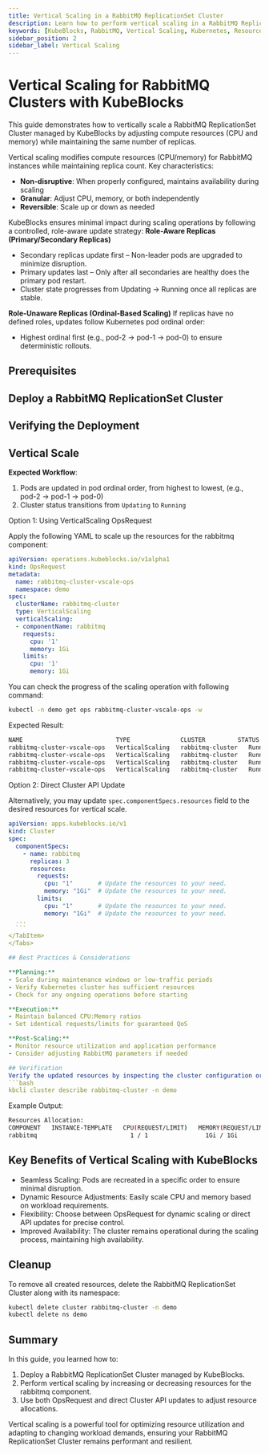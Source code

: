 ```yaml
---
title: Vertical Scaling in a RabbitMQ ReplicationSet Cluster
description: Learn how to perform vertical scaling in a RabbitMQ ReplicationSet Cluster managed by KubeBlocks to optimize resource utilization and improve performance.
keywords: [KubeBlocks, RabbitMQ, Vertical Scaling, Kubernetes, Resources]
sidebar_position: 2
sidebar_label: Vertical Scaling
---
```





# Vertical Scaling for RabbitMQ  Clusters with KubeBlocks

This guide demonstrates how to vertically scale a RabbitMQ ReplicationSet Cluster managed by KubeBlocks by adjusting compute resources (CPU and memory) while maintaining the same number of replicas.

Vertical scaling modifies compute resources (CPU/memory) for RabbitMQ instances while maintaining replica count. Key characteristics:

- **Non-disruptive**: When properly configured, maintains availability during scaling
- **Granular**: Adjust CPU, memory, or both independently
- **Reversible**: Scale up or down as needed

KubeBlocks ensures minimal impact during scaling operations by following a controlled, role-aware update strategy:
**Role-Aware Replicas (Primary/Secondary Replicas)**
- Secondary replicas update first – Non-leader pods are upgraded to minimize disruption.
- Primary updates last – Only after all secondaries are healthy does the primary pod restart.
- Cluster state progresses from Updating → Running once all replicas are stable.

**Role-Unaware Replicas (Ordinal-Based Scaling)**
If replicas have no defined roles, updates follow Kubernetes pod ordinal order:
- Highest ordinal first (e.g., pod-2 → pod-1 → pod-0) to ensure deterministic rollouts.

## Prerequisites


<Prerequisites />

## Deploy a RabbitMQ ReplicationSet Cluster


<CreateCluster />

## Verifying the Deployment


<VerifyCluster />

## Vertical Scale

**Expected Workflow**:

1. Pods are updated in pod ordinal order, from highest to lowest, (e.g., pod-2 → pod-1 → pod-0)
1. Cluster status transitions from `Updating` to `Running`

<Tabs>
  <TabItem value="opsRequest" label="OpsRequest API" default>
  Option 1: Using VerticalScaling OpsRequest

  Apply the following YAML to scale up the resources for the rabbitmq component:

  ```yaml
  apiVersion: operations.kubeblocks.io/v1alpha1
  kind: OpsRequest
  metadata:
    name: rabbitmq-cluster-vscale-ops
    namespace: demo
  spec:
    clusterName: rabbitmq-cluster
    type: VerticalScaling
    verticalScaling:
    - componentName: rabbitmq
      requests:
        cpu: '1'
        memory: 1Gi
      limits:
        cpu: '1'
        memory: 1Gi
  ```

  You can check the progress of the scaling operation with following command:

  ```bash
  kubectl -n demo get ops rabbitmq-cluster-vscale-ops -w
  ```

  Expected Result:

  ```bash
  NAME                          TYPE              CLUSTER         STATUS    PROGRESS   AGE
  rabbitmq-cluster-vscale-ops   VerticalScaling   rabbitmq-cluster   Running   0/3        32s
  rabbitmq-cluster-vscale-ops   VerticalScaling   rabbitmq-cluster   Running   1/3        55s
  rabbitmq-cluster-vscale-ops   VerticalScaling   rabbitmq-cluster   Running   2/3        82s
  rabbitmq-cluster-vscale-ops   VerticalScaling   rabbitmq-cluster   Running   3/3        2m13s
  ```

  </TabItem>

  <TabItem value="ClusterAPI" label="Cluster API">

  Option 2: Direct Cluster API Update

  Alternatively, you may update `spec.componentSpecs.resources` field to the desired resources for vertical scale.

  ```yaml
  apiVersion: apps.kubeblocks.io/v1
  kind: Cluster
  spec:
    componentSpecs:
      - name: rabbitmq
        replicas: 3
        resources:
          requests:
            cpu: "1"       # Update the resources to your need.
            memory: "1Gi"  # Update the resources to your need.
          limits:
            cpu: "1"       # Update the resources to your need.
            memory: "1Gi"  # Update the resources to your need.
    ...
    ```
  </TabItem>
</Tabs>

## Best Practices & Considerations

**Planning:**
- Scale during maintenance windows or low-traffic periods
- Verify Kubernetes cluster has sufficient resources
- Check for any ongoing operations before starting

**Execution:**
- Maintain balanced CPU:Memory ratios
- Set identical requests/limits for guaranteed QoS

**Post-Scaling:**
- Monitor resource utilization and application performance
- Consider adjusting RabbitMQ parameters if needed

## Verification
Verify the updated resources by inspecting the cluster configuration or Pod details:
```bash
kbcli cluster describe rabbitmq-cluster -n demo
```

Example Output:
```bash
Resources Allocation:
COMPONENT   INSTANCE-TEMPLATE   CPU(REQUEST/LIMIT)   MEMORY(REQUEST/LIMIT)   STORAGE-SIZE   STORAGE-CLASS
rabbitmq                          1 / 1                1Gi / 1Gi               data:20Gi      <none>
```

## Key Benefits of Vertical Scaling with KubeBlocks
- Seamless Scaling: Pods are recreated in a specific order to ensure minimal disruption.
- Dynamic Resource Adjustments: Easily scale CPU and memory based on workload requirements.
- Flexibility: Choose between OpsRequest for dynamic scaling or direct API updates for precise control.
- Improved Availability: The cluster remains operational during the scaling process, maintaining high availability.

## Cleanup
To remove all created resources, delete the RabbitMQ ReplicationSet Cluster along with its namespace:
```bash
kubectl delete cluster rabbitmq-cluster -n demo
kubectl delete ns demo
```

## Summary
In this guide, you learned how to:
1. Deploy a RabbitMQ ReplicationSet Cluster managed by KubeBlocks.
2. Perform vertical scaling by increasing or decreasing resources for the rabbitmq component.
3. Use both OpsRequest and direct Cluster API updates to adjust resource allocations.

Vertical scaling is a powerful tool for optimizing resource utilization and adapting to changing workload demands, ensuring your RabbitMQ ReplicationSet Cluster remains performant and resilient.
